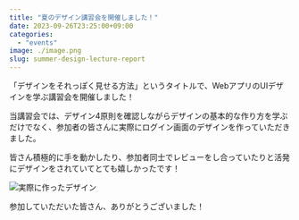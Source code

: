```yaml
---
title: "夏のデザイン講習会を開催しました！"
date: 2023-09-26T23:25:00+09:00
categories:
  - "events"
image: ./image.png
slug: summer-design-lecture-report
---
```


「デザインをそれっぽく見せる方法」というタイトルで、WebアプリのUIデザインを学ぶ講習会を開催しました！

当講習会では、デザイン4原則を確認しながらデザインの基本的な作り方を学ぶだけでなく、参加者の皆さんに実際にログイン画面のデザインを作っていただきました。

皆さん積極的に手を動かしたり、参加者同士でレビューをし合っていたりと活発にデザインをされていてとても嬉しかったです！

![実際に作ったデザイン](./image2.png)

参加していただいた皆さん、ありがとうございました！